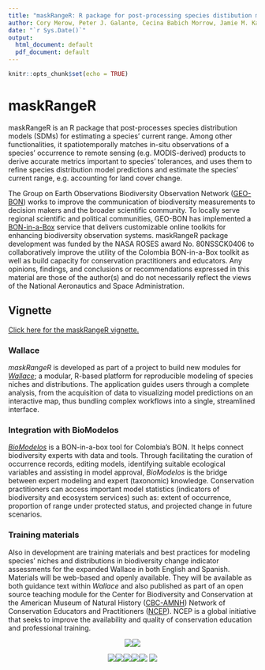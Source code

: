 ```yaml
---
title: "maskRangeR: R package for post-processing species distibution models"
author: Cory Merow, Peter J. Galante, Cecina Babich Morrow, Jamie M. Kass, Alex Moore, Valentina Grisales-Betancur, Jorge Velasquez, Robert P. Anderson, Mary E. Blair
date: "`r Sys.Date()`"
output:
  html_document: default
  pdf_document: default
---
```


```r
knitr::opts_chunk$set(echo = TRUE)
```

# maskRangeR

maskRangeR is an R package that post-processes species distribution models (SDMs) for estimating a species' current range.
Among other functionalities, it spatiotemporally matches in-situ observations of a species’ occurrence to remote sensing (e.g. MODIS-derived) products to derive accurate metrics important to species’ tolerances, and uses them to refine species distribution model predictions and estimate the species’ current range, e.g. accounting for land cover change. 

The Group on Earth Observations Biodiversity Observation Network ([GEO-BON](https://geobon.org/)) works to improve the communication of biodiversity measurements to decision makers and the broader scientific community. To locally serve regional scientific and political communities, GEO-BON has implemented a [BON-in-a-Box](https://geobon.org/bon-in-a-box/) service that delivers customizable online toolkits for enhancing biodiversity observation systems. maskRangeR package development was funded by the NASA ROSES award No. 80NSSCK0406 to collaboratively improve the utility of the Colombia BON-in-a-Box toolkit as well as build capacity for conservation practitioners and educators. Any opinions, findings, and conclusions or recommendations expressed in this material are those of the author(s) and do not necessarily reflect the views of the National Aeronautics and Space Administration.

## Vignette

[Click here for the maskRangeR vignette.](maskRangeR_Tutorial.html)

### **Wallace** 

*maskRangeR* is developed as part of a project to build new modules for [*Wallace*](https://wallaceecomod.github.io/); a modular, R-based platform for reproducible modeling of species niches and distributions. The application guides users through a complete analysis, from the acquisition of data to visualizing model predictions on an interactive map, thus bundling complex workflows into a single, streamlined interface.

### **Integration with BioModelos**
[*BioModelos*](http://biomodelos.humboldt.org.co/) is a BON-in-a-box tool for Colombia’s BON. It helps connect biodiversity experts with data and tools. Through facilitating the curation of occurrence records, editing models, identifying suitable ecological variables and assisting in model approval, *BioModelos* is the bridge between expert modeling and expert (taxonomic) knowledge. Conservation practitioners can access important model statistics (indicators of biodiversity and ecosystem services) such as: extent of occurrence, proportion of range under protected status, and projected change in future scenarios. 


### **Training materials**
Also in development are training materials and best practices for modeling species' niches and distributions in biodiversity change indicator assessments for the expanded Wallace in both English and Spanish. Materials will be web-based and openly available. They will be available as both guidance text within *Wallace* and also published as part of an open source teaching module for the Center for Biodiversity and Conservation at the American Museum of Natural History ([CBC-AMNH](https://www.amnh.org/our-research/center-for-biodiversity-conservation)) Network of Conservation Educators and Practitioners ([NCEP](https://www.amnh.org/our-research/center-for-biodiversity-conservation/capacity-development/ncep)). NCEP is a global initiative that seeks to improve the availability and quality of conservation education and professional training.


<center>

[![](./websiteImages/NASA.png)](https://www.nasa.gov/)[![](./websiteImages/GEOBON.png)](https://geobon.org/)

[![](./websiteImages/Pace.png)](https://www.pace.edu/)[![](./websiteImages/CCNY.png)](https://www.ccny.cuny.edu/)[![](./websiteImages/CUNY.png)](http://www2.cuny.edu/)[![](./websiteImages/UConn.png)](https://uconn.edu/)[![](./websiteImages/Humboldt.png)](http://www.humboldt.org.co/en/)
[![](./websiteImages/CBC.png)](https://www.amnh.org/our-research/center-for-biodiversity-conservation)
</center>
